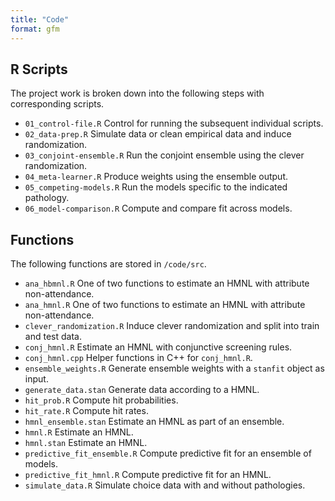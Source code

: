 ```yaml
---
title: "Code"
format: gfm
---
```


## R Scripts

The project work is broken down into the following steps with corresponding scripts.

- `01_control-file.R` Control for running the subsequent individual scripts.
- `02_data-prep.R` Simulate data or clean empirical data and induce randomization.
- `03_conjoint-ensemble.R` Run the conjoint ensemble using the clever randomization.
- `04_meta-learner.R` Produce weights using the ensemble output.
- `05_competing-models.R` Run the models specific to the indicated pathology.
- `06_model-comparison.R` Compute and compare fit across models.

## Functions

The following functions are stored in `/code/src`.

- `ana_hbmnl.R` One of two functions to estimate an HMNL with attribute non-attendance.
- `ana_hmnl.R` One of two functions to estimate an HMNL with attribute non-attendance.
- `clever_randomization.R` Induce clever randomization and split into train and test data.
- `conj_hmnl.R` Estimate an HMNL with conjunctive screening rules.
- `conj_hmnl.cpp` Helper functions in C++ for `conj_hmnl.R`.
- `ensemble_weights.R` Generate ensemble weights with a `stanfit` object as input.
- `generate_data.stan` Generate data according to a HMNL.
- `hit_prob.R` Compute hit probabilities.
- `hit_rate.R` Compute hit rates.
- `hmnl_ensemble.stan` Estimate an HMNL as part of an ensemble.
- `hmnl.R` Estimate an HMNL.
- `hmnl.stan` Estimate an HMNL.
- `predictive_fit_ensemble.R` Compute predictive fit for an ensemble of models.
- `predictive_fit_hmnl.R` Compute predictive fit for an HMNL.
- `simulate_data.R` Simulate choice data with and without pathologies.
